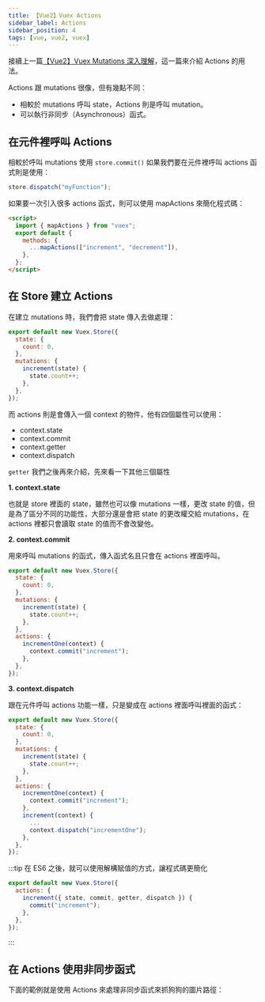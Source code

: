 ```yaml
---
title: 【Vue2】Vuex Actions
sidebar_label: Actions
sidebar_position: 4
tags: [vue, vue2, vuex]
---
```



接續上一篇[【Vue2】Vuex Mutations 深入理解](https://jim876633.github.io/Jim-Docusaurus/Vue/Vue2/Vuex/mutation)，這一篇來介紹 Actions 的用法。

Actions 跟 mutations 很像，但有幾點不同：

- 相較於 mutations 呼叫 state，Actions 則是呼叫 mutation。
- 可以執行非同步（Asynchronous）函式。

## 在元件裡呼叫 Actions

相較於呼叫 mutations 使用 `store.commit()` 如果我們要在元件裡呼叫 actions 函式則是使用：

```js
store.dispatch("myFunction");
```

如果要一次引入很多 actions 函式，則可以使用 mapActions 來簡化程式碼：

```html title=App.vue
<script>
  import { mapActions } from "vuex";
  export default {
    methods: {
      ...mapActions(["increment", "decrement"]),
    },
  };
</script>
```

## 在 Store 建立 Actions

在建立 mutations 時，我們會把 state 傳入去做處理：

```js {6} title='store/index.js'
export default new Vuex.Store({
  state: {
    count: 0,
  },
  mutations: {
    increment(state) {
      state.count++;
    },
  },
});
```

而 actions 則是會傳入一個 context 的物件，他有四個屬性可以使用：

- context.state
- context.commit
- context.getter
- context.dispatch

`getter` 我們之後再來介紹，先來看一下其他三個屬性

**1. context.state**

也就是 store 裡面的 state，雖然也可以像 mutations 一樣，更改 state 的值，但是為了區分不同的功能性，大部分還是會把 state 的更改權交給 mutations，在 actions 裡都只會讀取 state 的值而不會改變他。

**2. context.commit**

用來呼叫 mutations 的函式，傳入函式名且只會在 actions 裡面呼叫。

```js {12} title='store/index.js'
export default new Vuex.Store({
  state: {
    count: 0,
  },
  mutations: {
    increment(state) {
      state.count++;
    },
  },
  actions: {
    incrementOne(context) {
      context.commit("increment");
    },
  },
});
```

**3. context.dispatch**

跟在元件呼叫 actions 功能一樣，只是變成在 actions 裡面呼叫裡面的函式：

```js {16} title='store/index.js'
export default new Vuex.Store({
  state: {
    count: 0,
  },
  mutations: {
    increment(state) {
      state.count++;
    },
  },
  actions: {
    incrementOne(context) {
      context.commit("increment");
    },
    increment(context) {
      ...
      context.dispatch("incrementOne");
    },
  },
});
```

:::tip
在 ES6 之後，就可以使用解構賦值的方式，讓程式碼更簡化

```js title='store/index.js'
export default new Vuex.Store({
  actions: {
    increment({ state, commit, getter, dispatch }) {
      commit("increment");
    },
  },
});
```

:::

## 在 Actions 使用非同步函式

下面的範例就是使用 Actions 來處理非同步函式來抓狗狗的圖片路徑：

<CodeSandbox
  url='https://codesandbox.io/embed/action-msufbu?fontsize=14&hidenavigation=1&theme=dark'
  title='actions'
  initialPath='dog'
  codebasePath='/src/store/index.js'
/>

